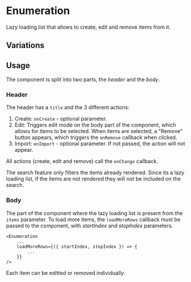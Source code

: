 

<Meta of={Stories} />
<Status id="formEnumeration" />

# Enumeration

Lazy loading list that allows to create, edit and remove items from it.

## Variations

<Canvas of={Stories.Default} />

<Canvas of={Stories.Empty} />

## Usage

The component is split into two parts, the _header_ and the _body_.

### Header

The header has a `title` and the 3 different actions:

1. Create: `onCreate` - optional parameter.
2. Edit: Triggers edit mode on the body part of the component, which allows for items to be selected. When items are selected, a "Remove" button appears, which triggers the `onRemove` callback when clicked.
3. Import: `onImport` - optional parameter. If not passed, the action will not appear.

All actions (create, edit and remove) call the `onChange` callback.

The search feature only filters the items already rendered. Since its a lazy loading list, if the items are not rendered they will not be included on the search.

### Body

The part of the component where the lazy loading list is present from the `items` parameter. To load more items, the `loadMoreRows` callback must be passed to the component, with _startIndex_ and _stopIndex_ parameters.

```tsx
<Enumeration
	...
	loadMoreRows={({ startIndex, stopIndex }) => {
		...
	}}
/>
```

Each item can be editted or removed individually.
